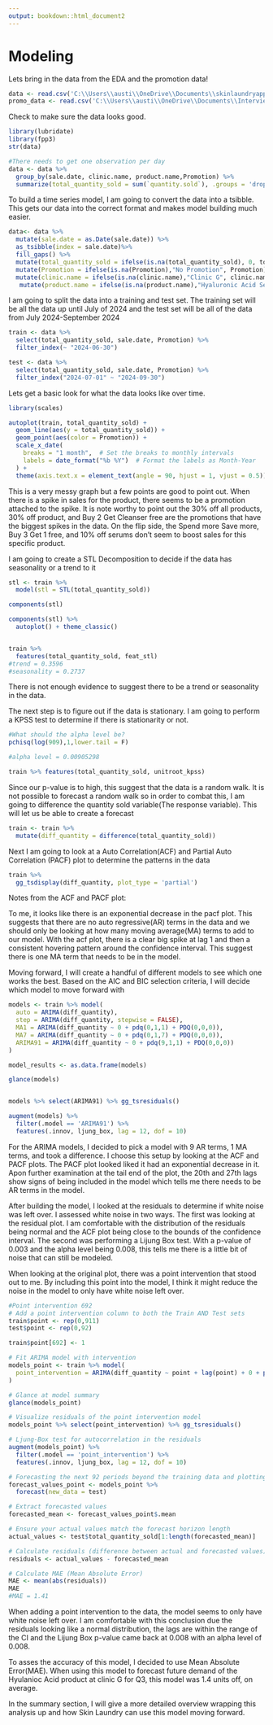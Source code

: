 ```yaml
---
output: bookdown::html_document2
---
```


# Modeling

Lets bring in the data from the EDA and the promotion data!

```r
data <- read.csv('C:\\Users\\austi\\OneDrive\\Documents\\skinlaundryapp\\subset_data.csv')
promo_data <- read.csv('C:\\Users\\austi\\OneDrive\\Documents\\Interviews\\Skin Laundry\\Promotion details and dates.csv')
```

Check to make sure the data looks good.

```r
library(lubridate)
library(fpp3)
str(data)

#There needs to get one observation per day
data <- data %>%
  group_by(sale.date, clinic.name, product.name,Promotion) %>%
  summarize(total_quantity_sold = sum(`quantity.sold`), .groups = 'drop')

```

To build a time series model, I am going to convert the data into a tsibble.
This gets our data into the correct format and makes model building much
easier.

```r
data<- data %>%
  mutate(sale.date = as.Date(sale.date)) %>%
  as_tsibble(index = sale.date)%>%
  fill_gaps() %>%
  mutate(total_quantity_sold = ifelse(is.na(total_quantity_sold), 0, total_quantity_sold)) %>% 
  mutate(Promotion = ifelse(is.na(Promotion),"No Promotion", Promotion)) %>%
  mutate(clinic.name = ifelse(is.na(clinic.name),"Clinic G", clinic.name)) %>%
   mutate(product.name = ifelse(is.na(product.name),"Hyaluronic Acid Serum", product.name))
```

I am going to split the data into a training and test set. The training set
will be all the data up until July of 2024 and the test set will be all of the
data from July 2024-September 2024

```r
train <- data %>% 
  select(total_quantity_sold, sale.date, Promotion) %>% 
  filter_index(~ "2024-06-30")

test <- data %>% 
  select(total_quantity_sold, sale.date, Promotion) %>% 
  filter_index("2024-07-01" ~ "2024-09-30")
```

Lets get a basic look for what the data looks like over time.

```r
library(scales)

autoplot(train, total_quantity_sold) +
  geom_line(aes(y = total_quantity_sold)) +
  geom_point(aes(color = Promotion)) +
  scale_x_date(
    breaks = "1 month",  # Set the breaks to monthly intervals
    labels = date_format("%b %Y")  # Format the labels as Month-Year
  ) +
  theme(axis.text.x = element_text(angle = 90, hjust = 1, vjust = 0.5))
```

This is a very messy graph but a few points are good to point out. When there is
a spike in sales for the product, there seems to be a promotion attached to the
spike. It is note worthy to point out the 30% off all products, 30% off product,
and Buy 2 Get Cleanser free are the promotions that have the biggest spikes in
the data. On the flip side, the Spend more Save more, Buy 3 Get 1 free, and 10%
off serums don't seem to boost sales for this specific product. 


I am going to create a STL Decomposition to decide if the data has 
seasonality or a trend to it

```r
stl <- train %>%
  model(stl = STL(total_quantity_sold))

components(stl)

components(stl) %>%
  autoplot() + theme_classic()


train %>% 
  features(total_quantity_sold, feat_stl)
#trend = 0.3596
#seasonality = 0.2737
```

There is not enough evidence to suggest there to be a trend or seasonality in 
the data.

The next step is to figure out if the data is stationary. I am going to perform
a KPSS test to determine if there is stationarity or not.

```r
#What should the alpha level be?
pchisq(log(909),1,lower.tail = F)

#alpha level = 0.00905298

train %>% features(total_quantity_sold, unitroot_kpss)
```

Since our p-value is to high, this suggest that the data is a random walk.
It is not possible to forecast a random walk so in order to combat this, I am
going to difference the quantity sold variable(The response variable). This will
let us be able to create a forecast

```r
train <- train %>%
  mutate(diff_quantity = difference(total_quantity_sold))
```

Next I am going to look at a Auto Correlation(ACF) and Partial Auto Correlation
(PACF) plot to determine the patterns in the data

```r
train %>%
  gg_tsdisplay(diff_quantity, plot_type = 'partial')
```
Notes from the ACF and PACF plot:

To me, it looks like there is an exponential decrease in the pacf plot. This
suggests that there are no auto regressive(AR) terms in the data and we should
only be looking at how many moving average(MA) terms to add to our model.
With the acf plot, there is a clear big spike at lag 1 and then a consistent
hovering pattern around the confidence interval. This suggest there is one MA
term that needs to be in the model.

Moving forward, I will create a handful of different models to see which one
works the best. Based on the AIC and BIC selection criteria, I will decide
which model to move forward with

```r
models <- train %>% model(
  auto = ARIMA(diff_quantity),
  step = ARIMA(diff_quantity, stepwise = FALSE),
  MA1 = ARIMA(diff_quantity ~ 0 + pdq(0,1,1) + PDQ(0,0,0)),
  MA7 = ARIMA(diff_quantity ~ 0 + pdq(0,1,7) + PDQ(0,0,0)),
  ARIMA91 = ARIMA(diff_quantity ~ 0 + pdq(9,1,1) + PDQ(0,0,0))
)

model_results <- as.data.frame(models)

glance(models)


models %>% select(ARIMA91) %>% gg_tsresiduals()

augment(models) %>%
  filter(.model == 'ARIMA91') %>%
  features(.innov, ljung_box, lag = 12, dof = 10)
```

For the ARIMA models, I decided to pick a model with 9 AR terms, 1 MA terms, and
took a difference. I choose this setup by looking at the ACF and PACF plots.
The PACF plot looked liked it had an exponential decrease in it. Apon further
examination at the tail end of the plot, the 20th and 27th lags show signs
of being included in the model which tells me there needs to be AR terms in the
model.

After building the model, I looked at the residuals to determine if white noise
was left over. I assessed white noise in two ways. The first was looking at the
residual plot. I am comfortable with the distribution of the residuals being
normal and the ACF plot being close to the bounds of the confidence interval. 
The second was performing a Lijung Box test. With a p-value of 0.003 and the
alpha level being 0.008, this tells me there is a little bit of noise that
can still be modeled.

When looking at the original plot, there was a point intervention that stood
out to me. By including this point into the model, I think it might reduce the
noise in the model to only have white noise left over.


```r
#Point intervention 692
# Add a point intervention column to both the Train AND Test sets
train$point <- rep(0,911)
test$point <- rep(0,92)

train$point[692] <- 1

# Fit ARIMA model with intervention
models_point <- train %>% model(
  point_intervention = ARIMA(diff_quantity ~ point + lag(point) + 0 + pdq(9,1,1) + PDQ(0,0,0))
)

# Glance at model summary
glance(models_point)

# Visualize residuals of the point intervention model
models_point %>% select(point_intervention) %>% gg_tsresiduals()

# Ljung-Box test for autocorrelation in the residuals
augment(models_point) %>%
  filter(.model == 'point_intervention') %>%
  features(.innov, ljung_box, lag = 12, dof = 10)

# Forecasting the next 92 periods beyond the training data and plotting
forecast_values_point <- models_point %>%
  forecast(new_data = test)

# Extract forecasted values
forecasted_mean <- forecast_values_point$.mean

# Ensure your actual values match the forecast horizon length
actual_values <- test$total_quantity_sold[1:length(forecasted_mean)]

# Calculate residuals (difference between actual and forecasted values)
residuals <- actual_values - forecasted_mean

# Calculate MAE (Mean Absolute Error)
MAE <- mean(abs(residuals))
MAE
#MAE = 1.41
```

When adding a point intervention to the data, the model seems to only have white
noise left over. I am comfortable with this conclusion due the residuals looking
like a normal distribution, the lags are within the range of the CI and the 
Lijung Box p-value came back at 0.008 with an alpha level of 0.008.

To asses the accuracy of this model, I decided to use Mean Absolute Error(MAE).
When using this model to forecast future demand of the Hyulanioc Acid product
at clinic G for Q3, this model was 1.4 units off, on average.

In the summary section, I will give a more detailed overview wrapping this
analysis up and how Skin Laundry can use this model moving forward.









